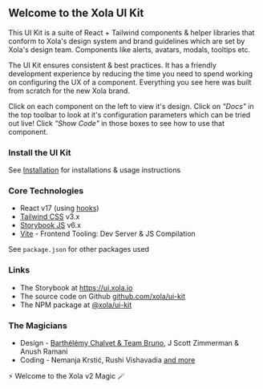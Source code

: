 
<Meta title="Introduction" />

## Welcome to the Xola UI Kit

This UI Kit is a suite of React + Tailwind components & helper libraries that conform to Xola's design system and brand guidelines which are set by Xola's design team. Components like alerts, avatars, modals, tooltips etc.

The UI Kit ensures consistent & best practices. It has a friendly development experience by reducing the time you need to spend working on configuring the UX of a component. Everything you see here was built from scratch for the new Xola brand.

Click on each component on the left to view it's design. Click on _"Docs"_ in the top toolbar to look at it's configuration parameters which can be tried out live! Click _"Show Code"_ in those boxes to see how to use that component.

### Install the UI Kit

See [Installation](/story/installation--page) for installations & usage instructions

### Core Technologies

-   React v17 (using [hooks](https://reactjs.org/docs/hooks-overview.html))
-   [Tailwind CSS](https://tailwindcss.com) v3.x
-   [Storybook JS](https://storybook.js.org/) v6.x
-   [Vite](https://vitejs.dev/) - Frontend Tooling: Dev Server & JS Compilation

See `package.json` for other packages used

### Links

-   The Storybook at https://ui.xola.io
-   The source code on Github [github.com/xola/ui-kit](https://github.com/xola/ui-kit)
-   The NPM package at [@xola/ui-kit](https://www.npmjs.com/package/@xola/ui-kit)

### The Magicians

-   Design - [Barthélémy Chalvet & Team Bruno](https://www.callbruno.com/en/), J Scott Zimmerman & Anush Ramani
-   Coding - Nemanja Krstić, Rushi Vishavadia [and more](https://github.com/xola/ui-kit/graphs/contributors)

⚡️ Welcome to the Xola v2 Magic 🪄
